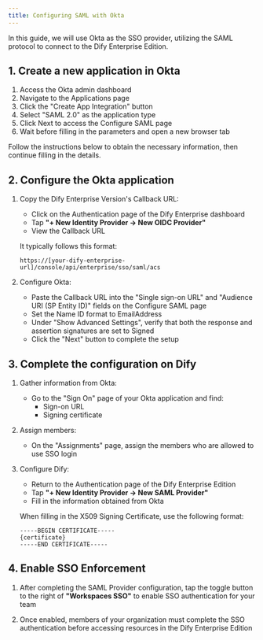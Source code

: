 ```yaml
---
title: Configuring SAML with Okta
---
```


In this guide, we will use Okta as the SSO provider, utilizing the SAML protocol to connect to the Dify Enterprise Edition.

## 1. Create a new application in Okta

1. Access the Okta admin dashboard
2. Navigate to the Applications page
3. Click the "Create App Integration" button
4. Select "SAML 2.0" as the application type
5. Click Next to access the Configure SAML page
6. Wait before filling in the parameters and open a new browser tab

Follow the instructions below to obtain the necessary information, then continue filling in the details.

## 2. Configure the Okta application

1. Copy the Dify Enterprise Version's Callback URL:
   - Click on the Authentication page of the Dify Enterprise dashboard
   - Tap **"+ New Identity Provider → New OIDC Provider"**
   - View the Callback URL

   It typically follows this format:

   ```
   https://[your-dify-enterprise-url]/console/api/enterprise/sso/saml/acs
   ```

2. Configure Okta:
   - Paste the Callback URL into the "Single sign-on URL" and "Audience URI (SP Entity ID)" fields on the Configure SAML page
   - Set the Name ID format to EmailAddress
   - Under "Show Advanced Settings", verify that both the response and assertion signatures are set to Signed
   - Click the "Next" button to complete the setup

## 3. Complete the configuration on Dify

1. Gather information from Okta:
   - Go to the "Sign On" page of your Okta application and find:
     - Sign-on URL
     - Signing certificate

2. Assign members:
   - On the "Assignments" page, assign the members who are allowed to use SSO login

3. Configure Dify:
   - Return to the Authentication page of the Dify Enterprise Edition
   - Tap **"+ New Identity Provider → New SAML Provider"**
   - Fill in the information obtained from Okta

   When filling in the X509 Signing Certificate, use the following format:

   ```
   -----BEGIN CERTIFICATE-----
   {certificate}
   -----END CERTIFICATE-----
   ```

## 4. Enable SSO Enforcement

1. After completing the SAML Provider configuration, tap the toggle button to the right of **"Workspaces SSO"** to enable SSO authentication for your team

2. Once enabled, members of your organization must complete the SSO authentication before accessing resources in the Dify Enterprise Edition